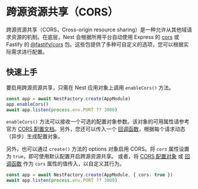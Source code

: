 # 跨源资源共享（CORS）

跨源资源共享（CORS，Cross-origin resource sharing）是一种允许从其他域请求资源的机制。在底层，Nest 会根据所用平台自动使用 Express 的 [cors](https://github.com/expressjs/cors) 或 Fastify 的 [@fastify/cors](https://github.com/fastify/fastify-cors) 包。这些包提供了多种可自定义的选项，您可以根据实际需求进行配置。

## 快速上手

要启用跨源资源共享，只需在 Nest 应用对象上调用 `enableCors()` 方法。

```ts
const app = await NestFactory.create(AppModule)
app.enableCors()
await app.listen(process.env.PORT ?? 3000)
```

`enableCors()` 方法可以接收一个可选的配置对象参数。该对象的可用属性请参考官方 [CORS 配置文档](https://github.com/expressjs/cors#configuration-options)。另外，您还可以传入一个 [回调函数](https://github.com/expressjs/cors#configuring-cors-asynchronously)，根据每个请求动态（异步）生成配置对象。

另外，也可以通过 `create()` 方法的 options 对象启用 CORS。将 `cors` 属性设置为 `true`，即可使用默认配置开启跨源资源共享。
或者，将 [CORS 配置对象](https://github.com/expressjs/cors#configuration-options) 或 [回调函数](https://github.com/expressjs/cors#configuring-cors-asynchronously) 作为 `cors` 属性的值传入，以自定义其行为。

```ts
const app = await NestFactory.create(AppModule, { cors: true })
await app.listen(process.env.PORT ?? 3000)
```
